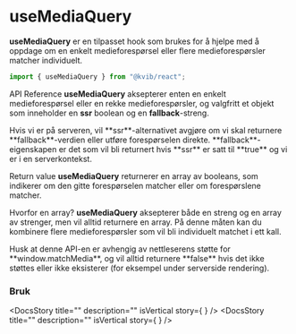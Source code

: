 
<Meta title="Hooks/useMediaQuery" />

# useMediaQuery

**useMediaQuery** er en tilpasset hook som brukes for å hjelpe med å oppdage om en enkelt medieforespørsel eller flere medieforespørsler matcher individuelt.

```jsx
import { useMediaQuery } from "@kvib/react";
```

<Feedback component="useMediaQuery"/>

<DocsHeading light>API Reference</DocsHeading>
**useMediaQuery** aksepterer enten en enkelt medieforespørsel eller en rekke medieforespørsler, og valgfritt et objekt som inneholder en **ssr** boolean og en **fallback**-streng.

<Source code={MediaQueryAPIRefStrings} dark/>
Hvis vi er på serveren, vil **ssr**-alternativet avgjøre om vi skal returnere **fallback**-verdien eller utføre forespørselen direkte. **fallback**-eigenskapen er det som vil bli returnert hvis **ssr** er satt til **true** og vi er i en serverkontekst.

<DocsHeading light>Return value</DocsHeading>
**useMediaQuery** returnerer en array av booleans, som indikerer om den gitte forespørselen matcher eller om forespørslene matcher.

Hvorfor en array? **useMediaQuery** aksepterer både en streng og en array av strenger, men vil alltid returnere en array. På denne måten kan du kombinere flere medieforespørsler som vil bli individuelt matchet i ett kall.

<Alert status="warning">
    <AlertIcon />
    <Box>
        <AlertDescription>
            Husk at denne API-en er avhengig av nettleserens støtte for **window.matchMedia**, og vil alltid returnere **false** hvis det ikke støttes eller ikke eksisterer (for eksempel under serverside rendering).
        </AlertDescription>
    </Box>
</Alert>


### Bruk

<DocsStory
    title=""
    description=""
    isVertical
    story={
        <MediaQueryExample/>
    }
/>
<DocsStory
    title=""
    description=""
    isVertical
    story={
        <MediaQueryBrowserExample/>
    }
/>




